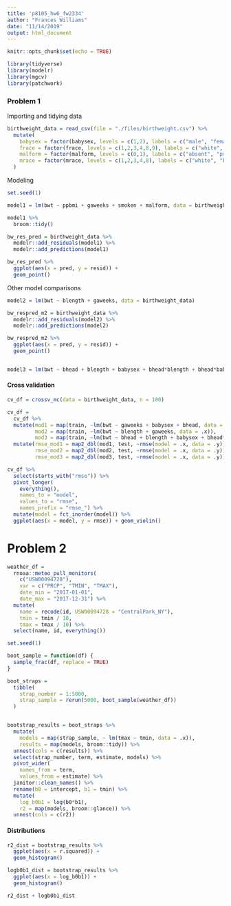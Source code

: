```yaml
---
title: 'p8105_hw6_fw2334'
author: "Frances Williams"
date: "11/14/2019"
output: html_document
---
```


```r
knitr::opts_chunk$set(echo = TRUE)

library(tidyverse)
library(modelr)
library(mgcv)
library(patchwork)
```

### Problem 1

Importing and tidying data
```r
birthweight_data = read_csv(file = "./files/birthweight.csv") %>% 
  mutate(
    babysex = factor(babysex, levels = c(1,2), labels = c("male", "female")),
    frace = factor(frace, levels = c(1,2,3,4,8,9), labels = c("white", "black", "asian", "puerto rican", "other", "unkown")),
    malform = factor(malform, levels = c(0,1), labels = c("absent", "present")),
    mrace = factor(mrace, levels = c(1,2,3,4,8), labels = c("white", "black", "asian", "puerto rican", "other"))
  )
```

Modeling
```r
set.seed(1)

model1 = lm(bwt ~ ppbmi + gaweeks + smoken + malform, data = birthweight_data)

model1 %>% 
  broom::tidy()

bw_res_pred = birthweight_data %>% 
  modelr::add_residuals(model1) %>% 
  modelr::add_predictions(model1) 

bw_res_pred %>% 
  ggplot(aes(x = pred, y = resid)) + 
  geom_point()

```

Other model comparisons
```r
model2 = lm(bwt ~ blength + gaweeks, data = birthweight_data)

bw_respred_m2 = birthweight_data %>% 
  modelr::add_residuals(model2) %>% 
  modelr::add_predictions(model2) 

bw_respred_m2 %>% 
  ggplot(aes(x = pred, y = resid)) + 
  geom_point()


model3 = lm(bwt ~ bhead + blength + babysex + bhead*blength + bhead*babysex + blength*babysex + bhead*blength*babysex, data = birthweight_data)
```

#### Cross validation
```r

cv_df = crossv_mc(data = birthweight_data, n = 100)

cv_df = 
  cv_df %>% 
  mutate(mod1 = map(train, ~lm(bwt ~ gaweeks + babysex + bhead, data = .x)),
         mod2 = map(train, ~lm(bwt ~ blength + gaweeks, data = .x)),
         mod3 = map(train, ~lm(bwt ~ bhead + blength + babysex + bhead*blength + bhead*babysex + blength*babysex + bhead*blength*babysex, data = as_tibble(.x)))) %>% 
  mutate(rmse_mod1 = map2_dbl(mod1, test, ~rmse(model = .x, data = .y)),
         rmse_mod2 = map2_dbl(mod2, test, ~rmse(model = .x, data = .y)),
         rmse_mod3 = map2_dbl(mod3, test, ~rmse(model = .x, data = .y)))

cv_df %>% 
  select(starts_with("rmse")) %>% 
  pivot_longer(
    everything(),
    names_to = "model", 
    values_to = "rmse",
    names_prefix = "rmse_") %>% 
  mutate(model = fct_inorder(model)) %>% 
  ggplot(aes(x = model, y = rmse)) + geom_violin()

```

# Problem 2

```r
weather_df = 
  rnoaa::meteo_pull_monitors(
    c("USW00094728"),
    var = c("PRCP", "TMIN", "TMAX"), 
    date_min = "2017-01-01",
    date_max = "2017-12-31") %>%
  mutate(
    name = recode(id, USW00094728 = "CentralPark_NY"),
    tmin = tmin / 10,
    tmax = tmax / 10) %>%
  select(name, id, everything())
```

```r
set.seed(1)

boot_sample = function(df) {
  sample_frac(df, replace = TRUE)
}

boot_straps = 
  tibble(
    strap_number = 1:5000,
    strap_sample = rerun(5000, boot_sample(weather_df))
  )


bootstrap_results = boot_straps %>% 
  mutate(
    models = map(strap_sample, ~ lm(tmax ~ tmin, data = .x)),
    results = map(models, broom::tidy)) %>%
  unnest(cols = c(results)) %>% 
  select(strap_number, term, estimate, models) %>% 
  pivot_wider(
    names_from = term,
    values_from = estimate) %>% 
  janitor::clean_names() %>% 
  rename(b0 = intercept, b1 = tmin) %>% 
  mutate(
    log_b0b1 = log(b0*b1),
    r2 = map(models, broom::glance)) %>%
  unnest(cols = c(r2))
```

#### Distributions
```r
r2_dist = bootstrap_results %>% 
  ggplot(aes(x = r.squared)) +
  geom_histogram()

logb0b1_dist = bootstrap_results %>% 
  ggplot(aes(x = log_b0b1)) +
  geom_histogram()

r2_dist + logb0b1_dist
```


